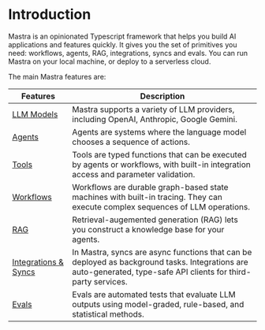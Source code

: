 # Introduction

Mastra is an opinionated Typescript framework that helps you build AI applications and features quickly. It gives you the set of primitives you need: workflows, agents, RAG, integrations, syncs and evals. You can run Mastra on your local machine, or deploy to a serverless cloud.

The main Mastra features are:

| Features                                       | Description                                                                                                                                                     |
| ---------------------------------------------- | --------------------------------------------------------------------------------------------------------------------------------------------------------------- |
| [LLM Models](../llm-models/00-overview.mdx)    | Mastra supports a variety of LLM providers, including OpenAI, Anthropic, Google Gemini.                                                                         |
| [Agents](../agents/00-overview.mdx)            | Agents are systems where the language model chooses a sequence of actions.                                                                                      |
| [Tools](../agents/02-adding-tools.mdx)         | Tools are typed functions that can be executed by agents or workflows, with built-in integration access and parameter validation.                               |
| [Workflows](../workflows/00-overview.mdx)      | Workflows are durable graph-based state machines with built-in tracing. They can execute complex sequences of LLM operations.                                   |
| [RAG](../rag/overview.mdx)                     | Retrieval-augemented generation (RAG) lets you construct a knowledge base for your agents.                                                                      |
| [Integrations & Syncs](../local-dev/syncs.mdx) | In Mastra, syncs are async functions that can be deployed as background tasks. Integrations are auto-generated, type-safe API clients for third-party services. |
| [Evals](../08-running-evals)                   | Evals are automated tests that evaluate LLM outputs using model-graded, rule-based, and statistical methods.                                                    |
